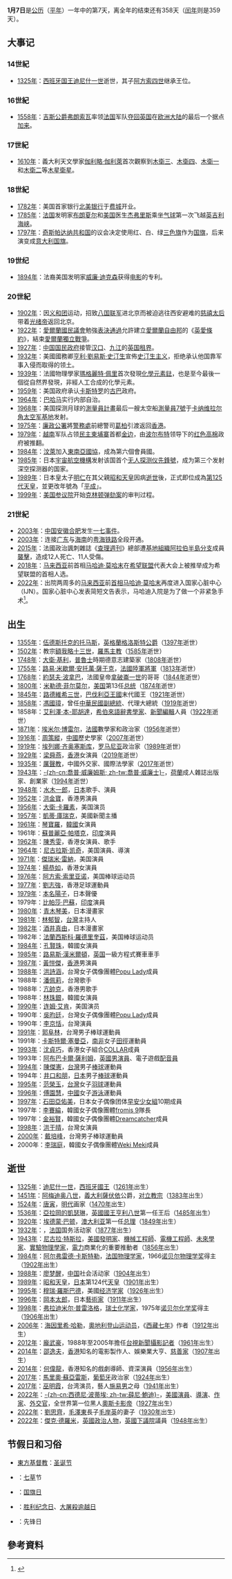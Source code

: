 {{noteTA
|1=zh-tw:埃列娜·壽西斯古;zh-hant:埃列娜·壽西斯古;zh-hk:埃列娜·壽西斯古;zh-hans:埃列娜·齐奥塞斯库;zh-mo:埃列娜·壽西斯古;
|2=zh-hk:尼古拉斯·基治;zh-hans:尼古拉斯·凯奇;zh-tw:尼可拉斯·凱吉;
}}
{{DayInMonth|1}}
'''1月7日'''是[[公历|公历]]（[[平年|平年]]）一年中的第7天，离全年的结束还有358天（[[闰年|闰年]]则是359天）。

== 大事记 ==
=== 14世紀 ===
* [[1325年|1325年]]：[[西班牙国王|西班牙国王]][[迪尼什一世|迪尼什一世]]逝世，其子[[阿方索四世_(葡萄牙)|阿方索四世]]继承王位。

=== 16世紀 ===
* [[1558年|1558年]]：[[吉斯公爵|吉斯公爵]][[吉斯公爵_(第二)|弗朗索瓦]]率领[[法国|法国]]军队[[加來圍城戰|夺回]][[英国|英国]]在[[欧洲大陆|欧洲大陆]]的最后一个据点[[加来|加来]]。

=== 17世紀 ===
* [[1610年|1610年]]：義大利天文學家[[伽利略·伽利萊|伽利略·伽利萊]]首次觀察到[[木衛三|木衛三]]、[[木衛四|木衛四]]、[[木衛一|木衛一]]和[[木衛二|木衛二]]等[[木星衛星|木星衛星]]。

=== 18世紀 ===
* [[1782年|1782年]]：美国首家银行[[北美银行|北美银行]]于[[费城|费城]]开业。
* [[1785年|1785年]]：[[法国|法国]]发明家[[讓-皮埃爾·布蘭查德|布朗夏尔]]和[[美国|美国]]医生[[約翰·傑弗里斯|杰弗里斯]]乘坐[[气球|气球]]第一次飞越[[英吉利海峡|英吉利海峡]]。
* [[1797年|1797年]]：[[奇斯帕达纳共和国|奇斯帕达纳共和国]]的议会决定使用红、白、绿[[三色旗|三色旗]]作为[[国旗|国旗]]，后来演变成[[意大利国旗|意大利国旗]]。

=== 19世纪 ===
* [[1894年|1894年]]：法裔美国发明家[[威廉·肯尼迪·迪克森|威廉·迪克森]]获得[[电影|电影]]的专利。

=== 20世紀 ===
* [[1902年|1902年]]：因[[义和团|义和团]]运动，招致[[八国联军|八国联军]]进北京而被迫逃往西安避难的[[慈禧太后|慈禧太后]]带着[[光绪帝|光绪帝]]返回北京。
* [[1922年|1922年]]：[[國民議會_(愛爾蘭)|愛爾蘭國民議會]]勉強[[國民議會表決英愛條約|表決通過]]允許建立[[愛爾蘭自由邦|愛爾蘭自由邦]]的《[[英愛條約|英愛條約]]》，結束[[愛爾蘭獨立戰爭|愛爾蘭獨立戰爭]]。
* [[1927年|1927年]]：[[中国|中国]][[国民政府|国民政府]]接管[[汉口|汉口]]、[[九江|九江]]的[[英国|英国]][[租界|租界]]。
* [[1932年|1932年]]：美國國務卿[[亨利·劉易斯·史汀生|亨利·劉易斯·史汀生]]宣佈[[不承認主義|史汀生主义]]，拒绝承认他国靠军事入侵而取得的领土。
* [[1939年|1939年]]：法國物理學家[[瑪格麗特·佩里|瑪格麗特·佩里]]首次發現[[化學元素|化學元素]][[鍅|鍅]]，也是至今最後一個從自然界發現，非經人工合成的化學元素。
* [[1959年|1959年]]：美国政府承认[[菲德尔·卡斯特罗|卡斯特罗]]的[[古巴|古巴]]政府。
* [[1964年|1964年]]：[[巴哈马|巴哈马]]实行内部自治。
* [[1968年|1968年]]：美国探测月球的[[測量員計畫|測量員計畫]]最后一艘太空船[[測量員7號|測量員7號]]于[[卡纳维拉尔角太空军基地|卡纳维拉尔角太空军基地]]发射。
* [[1975年|1975年]]：[[香港廉政公署|廉政公署]]將[[香港警務處|警務處]]前總警司[[葛柏|葛柏]]引渡返回[[香港|香港]]。
* [[1979年|1979年]]：[[越南|越南]]军队占领[[民主柬埔寨|民主柬埔寨]]首都[[金边|金边]]，由[[波尔布特|波尔布特]]领导下的[[红色高棉|红色高棉]]政府被推翻。
* [[1984年|1984年]]：[[汶萊|汶萊]]加入[[東南亞國協|東南亞國協]]，成為第六個會員國。
* [[1985年|1985年]]：日本[[宇宙航空研究開發機構|宇宙航空機構]]发射该国首个[[機器人太空船|无人探测仪]][[先鋒號|先鋒號]]，成为第三个发射深空探测器的国家。
* [[1989年|1989年]]：日本皇太子[[明仁|明仁]]在其父親[[昭和天皇|昭和天皇]]因病[[昭和天皇之死|逝世]]後，正式即位成為[[日本天皇列表|第125代天皇]]，並更改年號為「[[平成|平成]]」。
* [[1999年|1999年]]：[[美国参议院|美国参议院]]开始[[克林顿弹劾案|克林顿弹劾案]]的审判过程。

=== 21世紀 ===
* [[2003年|2003年]]：[[中国|中国]][[安徽|安徽]][[合肥|合肥]]发生[[2003年合肥学生游行事件|一七事件]]。
* [[2003年|2003年]]：连接[[广东省|广东]]与[[海南省|海南]]的[[粤海铁路|粤海铁路]]全段开通。
* [[2015年|2015年]]：法國政治諷刺雜誌《[[查理週刊|查理週刊]]》總部遭[[阿拉伯半島基地組織|基地組織阿拉伯半島分支]]成員[[查理週刊總部槍擊案|襲擊]]，造成12人死亡、11人受傷。
* [[2018年|2018年]]：[[马来西亚|马来西亚]]前首相[[马哈迪·莫哈末|马哈迪·莫哈末]]在[[希望联盟|希望联盟]]代表大会上被推举成为希望联盟的首相人选。
* [[2022年|2022年]]：出院两周多的[[马来西亚|马来西亚]]前[[马来西亚首相|首相]][[马哈迪·莫哈末|马哈迪·莫哈末]]再度进入国家心脏中心（IJN）。国家心脏中心发表简短文告表示，马哈迪入院是为了做一个非紧急手术<ref>{{Cite web|title=马哈迪又入院|url=https://www.orientaldaily.com.my/news/nation/2022/01/07/460658|access-date=2022-01-08|date=2022-01-07|work=東方網 馬來西亞東方日報|language=zh-Hans|archive-date=2022-01-08|archive-url=https://web.archive.org/web/20220108123351/https://www.orientaldaily.com.my/news/nation/2022/01/07/460658}}</ref>。

== 出生 ==
* [[1355年|1355年]]：[[伍德斯托克的托马斯_(格洛斯特公爵)|伍德斯托克的托马斯]]，[[英格蘭|英格蘭]][[格洛斯特公爵|格洛斯特公爵]]（[[1397年|1397年]]逝世）
* [[1502年|1502年]]：教宗[[額我略十三世|額我略十三世]]，[[羅馬主教|羅馬主教]]（[[1585年|1585年]]逝世）
* [[1748年|1748年]]：[[大衛·基利|大衛·基利]]，[[普魯士王國|普魯士]]時期德意志建築家（[[1808年|1808年]]逝世）
* [[1755年|1755年]]：[[路易·米歇爾·安托萬·薩于克|路易·米歇爾·安托萬·薩于克]]，[[法國|法國]][[法國陸軍|陸軍]][[將軍|將軍]]（[[1813年|1813年]]逝世）
* [[1768年|1768年]]：[[約瑟夫·波拿巴|約瑟夫·波拿巴]]，法國皇帝[[拿破崙一世|拿破崙一世]]的哥哥（[[1844年|1844年]]逝世）
* [[1800年|1800年]]：[[米勒德·菲尔莫尔|米勒德·菲尔莫尔]]，[[美国|美国]]第13任[[美国总统|总统]]（[[1874年|1874年]]逝世）
* [[1845年|1845年]]：[[路德維希三世_(巴伐利亞)|路德維希三世]]，[[巴伐利亞王國|巴伐利亞王國]]末代國王（[[1921年|1921年]]逝世）
* [[1858年|1858年]]：[[馮國璋|馮國璋]]，曾任[[中華民國副總統|中華民國副總統]]、代理大總統（[[1919年|1919年]]逝世）
* 1858年：[[艾利澤·本-耶胡達|艾利澤·本-耶胡達]]，[[希伯來語|希伯來語]][[辭書學|辭書學家]]、[[新聞|新聞]][[編輯|編輯]]人員（[[1922年|1922年]]逝世）
* [[1871年|1871年]]：[[埃米尔·博雷尔|埃米尔·博雷尔]]，[[法國|法國]]數學家和政治家（[[1956年|1956年]]逝世）
* [[1916年|1916年]]：[[周策縱|周策縱]]，[[中國|中國]]歷史學家（[[2007年|2007年]]逝世）
* [[1919年|1919年]]：[[埃列娜·齐奥塞斯库|埃列娜·齐奥塞斯库]]，[[罗马尼亚|罗马尼亚]]政治家（[[1989年|1989年]]逝世）
* [[1929年|1929年]]：[[梁舜燕|梁舜燕]]，[[香港|香港]]女演員（[[2019年|2019年]]逝世）
* [[1935年|1935年]]：[[厉声教|厲聲教]]，中國外交家、國際法學家（[[2017年|2017年]]逝世）
* [[1943年|1943年]]：[[喬普·威廉姆斯|-{zh-cn:喬普·威廉姆斯; zh-tw:喬普·威廉士}-]]，[[荷蘭|荷蘭]]成人雜誌出版家、創業家（[[1994年|1994年]]逝世）
* [[1948年|1948年]]：[[水木一郎|水木一郎]]，[[日本|日本]]歌手、演員
* [[1952年|1952年]]：[[洪金寶|洪金寶]]，香港男演員
* [[1956年|1956年]]：[[大衛·卡羅素|大衛·卡羅素]]，美国演员
* [[1957年|1957年]]：[[凱蒂·庫瑞克|凱蒂·庫瑞克]]，美國新聞主播
* [[1961年|1961年]]：[[琴寶羅|琴寶羅]]，[[韓國|韓國]]女演員
* 1961年：[[蘇普麗亞·帕塔克|蘇普麗亞·帕塔克]]，[[印度|印度]]演員
* [[1962年|1962年]]：[[陳秀雯|陳秀雯]]，香港女演員、歌手
* [[1964年|1964年]]：[[尼古拉斯·凯奇|尼古拉斯·凯奇]]，美国演員、導演
* [[1971年|1971年]]：[[傑瑞米·雷納|傑瑞米·雷納]]，美国演員
* [[1974年|1974年]]：[[楊恭如|楊恭如]]，香港女演員
* [[1976年|1976年]]：[[阿方索·索里亚诺|阿方索·索里亚诺]]，美国棒球运动员
* [[1977年|1977年]]：[[劉志強_(足球運動員)|劉志強]]，香港足球運動員
* [[1979年|1979年]]：[[本名陽子|本名陽子]]，日本聲優
* 1979年：[[比帕莎·巴蘇|比帕莎·巴蘇]]，[[印度|印度]]演員
* [[1980年|1980年]]：[[青木琴美|青木琴美]]，日本漫畫家
* [[1981年|1981年]]：[[林郁智|林郁智]]，[[台灣|台灣]]主持人
* [[1982年|1982年]]：[[酒井真由|酒井真由]]，日本漫畫家
* 1982年：[[法蘭西斯科·羅德里奎茲|法蘭西斯科·羅德里奎茲]]，美国棒球运动员
* [[1984年|1984年]]：[[孔賢珠|孔賢珠]]，韓國女演員
* [[1985年|1985年]]：[[路易斯·漢米爾頓|路易斯·漢米爾頓]]，[[英国|英国]]一級方程式賽車車手
* [[1987年|1987年]]：[[黃愷傑|黃愷傑]]，[[香港|香港]]男演員
* [[1988年|1988年]]：[[洪詩涵_(藝人)|洪詩涵]]，台灣女子偶像團體[[Popu_Lady|Popu Lady]]成員
* 1988年：[[潘佩莉|潘佩莉]]，台灣歌手
* 1988年：[[亢帥克|亢帥克]]，香港男歌手
* 1988年：[[林珠銀|林珠銀]]，韓國女演員
* [[1990年|1990年]]：[[连姆·艾肯|连姆·艾肯]]，美国演员
* 1990年：[[吳昀廷|吳昀廷]]，台灣女子偶像團體[[Popu_Lady|Popu Lady]]成員
* 1990年：[[李京恬|李京恬]]，台灣演員
* [[1991年|1991年]]：[[郭阜林|郭阜林]]，台灣男子棒球運動員
* 1991年：[[卡斯特爾·塞曼亞|卡斯特爾·塞曼亞]]，[[南非|南非]]女子[[田徑|田徑]]運動員
* [[1993年|1993年]]：[[沈貞巧|沈貞巧]]，香港女子組合[[COLLAR|COLLAR]]成員
* 1993年：[[阿布巴卡爾·薩利姆|阿布巴卡爾·薩利姆]]，[[英國|英國]][[男演員|男演員]]、電子遊戲[[配音員|配音員]]
* [[1994年|1994年]]：[[陳傑憲|陳傑憲]]，[[台灣|台灣]]男子[[棒球|棒球]]運動員
* 1994年：[[井口和朋|井口和朋]]，[[日本|日本]]男子[[棒球|棒球]]運動員
* [[1995年|1995年]]：[[范榮玉|范榮玉]]，[[台灣|台灣]]女子[[羽球|羽球]]運動員
* [[1996年|1996年]]：[[傅園慧|傅園慧]]，[[中國|中國]]女子[[游泳|游泳]]運動員
* [[1997年|1997年]]：[[石田亞佑美|石田亞佑美]]，日本女子偶像团体[[早安少女組|早安少女組]]10期成員
* 1997年：[[李賽綸|李賽綸]]，韓國女子偶像團體[[fromis_9|fromis 9]]隊長
* 1997年：[[金裕賢|金裕賢]]，韓國女子偶像團體[[Dreamcatcher|Dreamcatcher]]成員
* [[1998年|1998年]]：[[洪于晴|洪于晴]]，台灣女演員
* [[2000年|2000年]]：[[戴培峰|戴培峰]]，台灣男子棒球運動員
* 2000年：[[李瑞庭|李瑞庭]]，韓國女子偶像團體[[Weki_Meki|Weki Meki]]成員

== 逝世 ==
* [[1325年|1325年]]：[[迪尼什一世|迪尼什一世]]，[[西班牙國王|西班牙國王]]（[[1261年|1261年]]出生）
* [[1451年|1451年]]：[[阿梅迪奥八世|阿梅迪奥八世]]，[[義大利|義大利]][[薩伏依|薩伏依]]公爵，[[对立教宗|对立教宗]]（[[1383年|1383年]]出生）
* [[1524年|1524年]]：[[唐寅|唐寅]]，[[明代|明代]]画家（[[1470年|1470年]]出生）
* [[1536年|1536年]]：[[亞拉岡的凱瑟琳|亞拉岡的凱瑟琳]]，[[英國國王|英國國王]][[亨利八世|亨利八世]]第一任王后（[[1485年|1485年]]出生）
* [[1920年|1920年]]：[[埃德蒙·巴顿|埃德蒙·巴顿]]，[[澳大利亚|澳大利亚]]第一任[[澳大利亚总理|总理]]（[[1849年|1849年]]出生）
* [[1932年|1932年]]：{{link-en|安德烈·马其诺|André Maginot}}，[[法国|法国]]国务活动家（[[1877年|1877年]]出生）
* [[1943年|1943年]]：[[尼古拉·特斯拉|尼古拉·特斯拉]]，[[美國|美國]][[發明家|發明家]]、[[機械工程師|機械工程師]]、[[電機工程師|電機工程師]]、[[未來學家|未來學家]]、[[實驗物理學|實驗物理學家]]，[[電力|電力]]商業化的重要推動者（[[1856年|1856年]]出生）
* [[1984年|1984年]]：[[阿尔弗雷德·卡斯特勒|阿尔弗雷德·卡斯特勒]]，[[法国|法国]][[物理学家|物理学家]]，1966[[诺贝尔物理学奖|诺贝尔物理学奖]]得主（[[1902年|1902年]]出生）
* [[1988年|1988年]]：[[廖梦醒|廖梦醒]]，[[中国|中国]]社会活动家（[[1904年|1904年]]出生）
* [[1989年|1989年]]：[[昭和天皇|昭和天皇]]，[[日本|日本]]第124代[[天皇_(日本)|天皇]]（[[1901年|1901年]]出生）
* [[1995年|1995年]]：[[穆瑞·羅斯巴德|穆瑞·羅斯巴德]]，美國[[经济学家|经济学家]]（[[1926年|1926年]]出生）
* [[1996年|1996年]]：[[岡本太郎|岡本太郎]]，日本[[藝術家|藝術家]]（[[1911年|1911年]]出生）
* [[1998年|1998年]]：[[弗拉迪米尔·普雷洛格|弗拉迪米尔·普雷洛格]]，[[瑞士|瑞士]][[化学家|化学家]]，1975年[[诺贝尔化学奖|诺贝尔化学奖]]得主（[[1906年|1906年]]出生）
* [[2006年|2006年]]：[[海因里希·哈勒|海因里希·哈勒]]，[[奧地利|奧地利]][[登山|登山]][[运动员|运动员]]，《[[西藏七年|西藏七年]]》作者（[[1912年|1912年]]出生）
* [[2012年|2012年]]：[[龐武豪|龐武豪]]，1988年至2005年擔任[[台視新聞|台視新聞]][[攝影記者|攝影記者]]（[[1961年|1961年]]出生）
* [[2014年|2014年]]：[[邵逸夫|邵逸夫]]，[[香港|香港]]知名的電影製作人、娛樂業大亨、[[慈善家|慈善家]]（[[1907年|1907年]]出生）
* [[2014年|2014年]]：[[何偉龍|何偉龍]]，香港知名的戲劇導師、資深演員（[[1956年|1956年]]出生）
* [[2017年|2017年]]：[[馬里奧·蘇亞雷斯|馬里奧·蘇亞雷斯]]，[[葡萄牙|葡萄牙]]政治家（[[1924年|1924年]]出生）
* [[2017年|2017年]]：[[巫明霞|巫明霞]]，台湾演员，藝人[[施易男|施易男]]之母（[[1941年|1941年]]出生）
* [[2022年|2022年]]：[[西德尼·波蒂埃|-{zh-cn:西德尼·波蒂埃; zh-tw:薛尼·鮑迪}-]]，[[美國|美國]][[演員|演員]]、[[導演|導演]]、[[作家|作家]]、[[外交官|外交官]]，全世界第一位黑人[[奧斯卡影帝|奧斯卡影帝]]（[[1927年|1927年]]出生）
* [[2022年|2022年]]：[[劉思齊|劉思齊]]，[[毛澤東|毛澤東]]長子[[毛岸英|毛岸英]]的妻子（[[1930年|1930年]]出生）
* [[2022年|2022年]]：[[傑克·德羅米|傑克·德羅米]]，[[英國|英國]][[政治人物|政治人物]]，[[英國下議院|英國下議院]]議員（[[1948年|1948年]]出生）

== 节假日和习俗 ==
* [[東方基督教|東方基督教]]：[[圣诞节|圣诞节]]
* {{JPN}}：[[七菜|七草]]节
* {{ITA}}：[[意大利國旗|国旗日]]
* {{KHM}}：[[柬埔寨節日|胜利纪念日]]、[[紅色高棉大屠殺|大屠殺逾越日]]
* {{LBR}}：先锋日

== 參考資料 ==
{{commons|Category:7 January}}
{{Reflist}}
{{月份}}